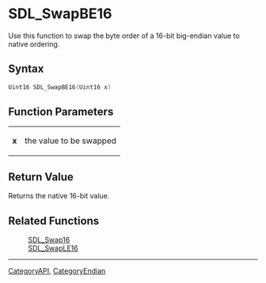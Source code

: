 
= SDL_SwapBE16 =
Use this function to swap the byte order of a 16-bit big-endian value to native ordering.


== Syntax ==
<syntaxhighlight lang='c++'>
Uint16 SDL_SwapBE16(Uint16 x)
</syntaxhighlight>

== Function Parameters ==
{|
|'''x'''
|the value to be swapped
|}

== Return Value ==
Returns the native 16-bit value.
== Related Functions ==
:[[SDL_Swap16]]
:[[SDL_SwapLE16]]

----
[[CategoryAPI]], [[CategoryEndian]]
